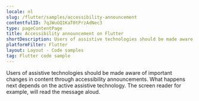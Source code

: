 ```yaml
---
locale: nl
slug: /flutter/samples/accessibility-announcement
contentfulID: 7qJWuGQ1KaT0tPrzAdNec3
type: pageContentPage
title: Accessibility announcement on Flutter
shortDescription: Users of assistive technologies should be made aware of important changes in content through accessibility announcements.
platformFilter: Flutter
layout: Layout - Code samples
tag: Flutter code sample
---
```


Users of assistive technologies should be made aware of important changes in content through accessibility announcements. What happens next depends on the active assistive technology. The screen reader for example, will read the message aloud.

<CodeSample id="accessibility-announcement" locale="nl" platform="flutter"/>